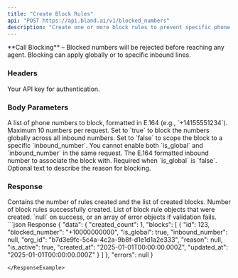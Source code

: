 ```yaml
---
title: "Create Block Rules"
api: "POST https://api.bland.ai/v1/blocked_numbers"
description: "Create one or more block rules to prevent specific phone numbers from reaching your inbound numbers."
---
```


<Info>
  **Call Blocking** – Blocked numbers will be rejected before reaching any agent. Blocking can apply globally or to specific inbound lines.
</Info>

### Headers

<ParamField header="authorization" type="string" required>
  Your API key for authentication.
</ParamField>

### Body Parameters

<ParamField body="numbers" type="string[]" required>
  A list of phone numbers to block, formatted in E.164 (e.g., `+14155551234`). Maximum 10 numbers per request.
</ParamField>

<ParamField body="is_global" type="boolean" required>
  Set to `true` to block the numbers globally across all inbound numbers. Set to `false` to scope the block to a specific `inbound_number`. You cannot enable both `is_global` and `inbound_number` in the same request.
</ParamField>

<ParamField body="inbound_number" type="string" required={false}>
  The E.164 formatted inbound number to associate the block with. Required when `is_global` is `false`.
</ParamField>

<ParamField body="reason" type="string" required={false}>
  Optional text to describe the reason for blocking.
</ParamField>

### Response

<ResponseField name="data" type="object">
  Contains the number of rules created and the list of created blocks.
</ResponseField>

<ResponseField name="data.created_count" type="number">
  Number of block rules successfully created.
</ResponseField>

<ResponseField name="data.blocks" type="array">
  List of block rule objects that were created.
</ResponseField>

<ResponseField name="errors" type="null|array">
  `null` on success, or an array of error objects if validation fails.
</ResponseField>

<ResponseExample>
```json Response
{
  "data": {
    "created_count": 1,
    "blocks": [
      {
        "id": 123,
        "blocked_number": "+10000000000",
        "is_global": true,
        "inbound_number": null,
        "org_id": "b7d3e9fc-5c4a-4c2a-9b8f-d1e1d1a2e333",
        "reason": null,
        "is_active": true,
        "created_at": "2025-01-01T00:00:00.000Z",
        "updated_at": "2025-01-01T00:00:00.000Z"
      }
    ]
  },
  "errors": null
}

```
</ResponseExample>